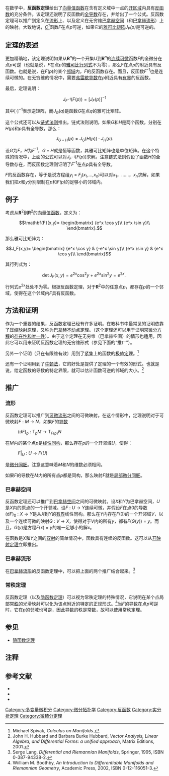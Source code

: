{{NoteTA|G1=Math}}
在数学中，'''反函数定理'''给出了[[向量值函数|向量值函数]]在含有定义域中一点的[[开区域|开区域]]内具有[[反函数|反函数]]的充分条件。该定理还说明了反函数的[[全导数|全导数]]存在，并给出了一个公式。反函数定理可以推广到定义在[[流形|流形]]上、以及定义在无穷维[[巴拿赫空间|巴拿赫空间]]（和[[巴拿赫流形|巴拿赫流形]]）上的映射。大致地说，''[[光滑函数|C<sup>1</sup>]]''函数''F''在点''p''可逆，如果它的[[雅可比矩阵|雅可比矩阵]]''J<sub>F</sub>(p)''是可逆的。

== 定理的表述 ==

更加精确地，该定理说明如果从'''R'''<sup>''n''</sup>的一个开集U到'''R'''<sup>''n''</sup>的[[连续可微|连续可微]]函数''F''的全微分在点''p''可逆（也就是说，''F''在点''p''的[[雅可比行列式|雅可比行列式]]不为零），那么F在点''p''的附近具有反函数。也就是说，在''F''(''p'')的某个[[邻域|邻域]]内，''F''的反函数存在。而且，反函数''F<sup> -1</sup>''也是连续可微的。在无穷维的情况中，需要[[弗雷歇导数|弗雷歇导数]]在''p''附近具有[[有界线性映射|有界]]的反函数。

最后，定理说明：

:<math> J_{F^{-1}}(F(p)) = [ J_F(p) ]^{-1}</math>

其中<math>[\cdot]^{-1}</math>表示逆矩阵，而<math>J_G(q)</math>是函数''G''在点''q''的雅可比矩阵。

这个公式还可以从[[链式法则|链式法则]]推出。链式法则说明，如果''G''和''H''是两个函数，分别在''H(p)''和''p''具有全导数，那么：

:<math>J_{G \circ H} (p) = J_G (H(p)) \cdot J_H (p).</math>

设''G''为''F''，''H''为''F''<sup> -1</sup>，<math>G \circ H</math>就是恒等函数，其雅可比矩阵也是单位矩阵。在这个特殊的情况中，上面的公式可以对<math>J_{F^{-1}}(F(p))</math>求解。注意链式法则假设了函数''H''的全导数存在，而反函数定理则证明了''F''<sup>-1</sup>在点''p''具有全导数。

''F''的反函数存在，等于是说方程组''y''<sub>''i''</sub> = ''F''<sub>''j''</sub>(''x''<sub>1</sub>,...,''x''<sub>''n''</sub>)可以对''x''<sub>1</sub>，……，''x''<sub>''n''</sub>求解，如果我们把''x''和''y''分别限制在''p''和''F(p)''的足够小的邻域内。

== 例子 ==

考虑从'''R'''<sup>2</sup>到'''R'''<sup>2</sup>的[[向量值函数|向量值函数]]，定义为：

:<math>
\mathbf{F}(x,y)=
\begin{bmatrix}
 {e^x \cos y}\\
 {e^x \sin y}\\
\end{bmatrix}.
</math>

那么雅可比矩阵为：

:<math>
J_F(x,y)=
\begin{bmatrix}
 {e^x \cos y} & {-e^x \sin y}\\
 {e^x \sin y} & {e^x \cos y}\\
\end{bmatrix}
</math>

其行列式为：

:<math>
\det J_F(x,y)=
e^{2x} \cos^2 y + e^{2x} \sin^2 y=
e^{2x}.
\,\!</math>

行列式e<sup>2x</sup>处处不为零。根据反函数定理，对于'''R'''<sup>2</sup>中的任意点''p''，都存在''p''的一个邻域，使得在这个邻域内''F''具有反函数。

== 方法和证明 ==

作为一个重要的结果，反函数定理已经有许多证明。在教科书中最常见的证明依靠了[[压缩映射|压缩映射]]原理，又称为[[巴拿赫不动点定理|巴拿赫不动点定理]]。（这个定理还可以用于证明[[常微分方程|常微分方程]]的[[柯西-利普希茨定理|存在性和唯一性]]）。由于这个定理在无穷维（巴拿赫空间）的情形也适用，因此它可以用来证明反函数定理的无穷维形式（参见下面的“推广”）。 

另外一个证明（只在有限维有效）用到了[[紧集|紧集]]上的函数的[[极值定理|极值定理]]。<ref name="spivak_manifolds">Michael Spivak, ''Calculus on Manifolds''.</ref>

还有一个证明用到了[[牛顿法|牛顿法]]，它的好处是提供了定理的一个有效的形式。也就是说，给定函数的导数的特定界限，就可以估计函数可逆的邻域的大小。<ref name="hubbard_hubbard">John H. Hubbard and Barbara Burke Hubbard, ''Vector Analysis, Linear Algebra, and Differential Forms: a unified approach'', Matrix Editions, 2001.</ref>

== 推广 ==

=== 流形 ===

反函数定理可以推广到[[可微流形|可微流形]]之间的可微映射。在这个情形中，定理说明对于可微映射''F'' : ''M'' → ''N''，如果''F''的[[前推_(微分)|导数]]

:(d''F'')<sub>''p''</sub> : T<sub>''p''</sub>''M'' → T<sub>''F''(''p'')</sub>''N''

在''M''内的某个点''p''是[[线性同构|线性同构]]，那么存在''p''的一个开邻域''U''，使得：

:''F''|<sub>''U''</sub> : ''U'' → ''F''(''U'')

是[[微分同胚|微分同胚]]。注意这意味着''M''和''N''的维数必须相同。

如果''F''的导数在''M''内的所有点''p''都是同构，那么映射''F''就是[[局部微分同胚|局部微分同胚]]。

=== 巴拿赫空间 ===

反函数定理还可以推广到[[巴拿赫空间|巴拿赫空间]]之间的可微映射。设''X''和''Y''为巴拿赫空间，''U''是''X''内的原点的一个开邻域。设''F'' : ''U'' → ''Y''连续可微，并假设''F''在点0的导数(d''F'')<sub>0</sub> : ''X'' → ''Y''是从''X''到''Y''的[[有界线性映射|有界]]线性同构。那么在''Y''内存在''F''(0)的一个开邻域''V''，以及一个连续可微的映射''G'' : ''V'' → ''X''，使得对于''V''内的所有''y''，都有''F''(''G''(''y'')) = ''y''。而且，''G''(''y'')是方程''F''(''x'') = ''y''的唯一足够小的解''x''。

在函数是''X''和''Y''之间的[[双射|双射]]的简单情况中，函数具有连续的反函数。这可以从[[开映射定理|开映射定理]]立即推出。

=== 巴拿赫流形 ===

在[[巴拿赫流形|巴拿赫流形]]的反函数定理中，可以把上面的两个推广结合起来。<ref name="lang">Serge Lang, ''Differential and Riemannian Manifolds'', Springer, 1995, ISBN 0-387-94338-2.</ref>

=== 常秩定理 ===

反函数定理（以及[[隐函数定理|隐函数定理]]）可以视为常秩定理的特殊情况，它说明在某个点局部常[[秩_(微分拓扑学)|秩]]的光滑映射可以化为该点附近的特定的正规形式。<ref name="boothby">Wiilliam M. Boothby, ''An Introduction to Differentiable Manifolds and Riemannian Geometry'', Academic Press, 2002, ISBN 0-12-116051-3.</ref>当''F''的导数在点''p''可逆时，它在''p''的邻域也可逆，因此导数的秩是常数，故可以使用常秩定理。

== 参见 ==
* [[隐函数定理|隐函数定理]]

== 注释 ==
{{reflist}}

== 参考文献 ==

* {{cite journal
|     last = Nijenhuis
|    first = Albert
|authorlink= Albert Nijenhuis
|    title = Strong derivatives and inverse mappings
|  journal = [[美國數學月刊|Amer. Math. Monthly]]
|   volume = 81
|     year = 1974
|    pages = 969–980
|    doi = 10.2307/2319298
}}
* {{cite book
|   author = Renardy, Michael and Rogers, Robert C.
|    title = An introduction to partial differential equations
|   series = Texts in Applied Mathematics 13
|  edition = Second edition
|publisher = Springer-Verlag
| location = New York
|     year = 2004
|    pages = 337–338
|       isbn = 0-387-00444-0
}}
* {{cite book
|     last = Rudin
|    first = Walter
|authorlink= Walter Rudin
|    title = Principles of mathematical analysis
|     url = https://archive.org/details/principlesmathem00rudi_686
|  edition = Third edition
|   series = International Series in Pure and Applied Mathematics
|publisher = McGraw-Hill Book Co.
| location = New York
|     year = 1976
|    pages = [https://archive.org/details/principlesmathem00rudi_686/page/n229 221]–223
}}
{{泛函分析}}

[[Category:多变量微积分|Category:多变量微积分]]
[[Category:微分拓扑学|Category:微分拓扑学]]
[[Category:反函数|Category:反函数]]
[[Category:实分析定理|Category:实分析定理]]
[[Category:微積分定理|Category:微積分定理]]